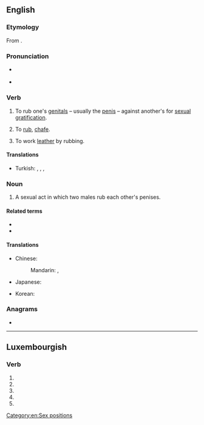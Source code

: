 ==English==
{{wp}}

===Etymology===
From {{der|en|fro|froter||to rub, to polish}}.

===Pronunciation===
* {{a|RP}} {{IPA|/fɹɒt/|lang=en}}
* {{rhymes|ɒt|lang=en}}

===Verb===
{{en-verb|frott}}

# {{lb|en|slang}} To rub one's [[genital]]s – usually the [[penis]] – against another's for [[sexual]] [[gratification]].
# {{lb|en|archaic}} To [[rub]], [[chafe]].
# {{lb|en|tanning}} To work [[leather]] by rubbing.

====Translations====
{{trans-top|to rub someone for sexual gratification}}
* Turkish: {{t|tr|kerkinmek}}, {{t|tr|sürttürmek}}, {{t+|tr|dayamak}}, {{t+|tr|fortlamak}}
{{trans-mid}}
{{trans-bottom}}

===Noun===
{{en-noun}}

# A sexual act in which two males rub each other's penises.

====Related terms====
* {{l|en|frotteurism}}
* {{l|en|frottage}}

====Translations====
{{trans-top|sexual act}}
* Chinese:
*: Mandarin: {{t|cmn|陰莖摩擦}}, {{t|cmn|阴茎摩擦|tr=yīnjīng mócā}}
* Japanese: {{t|ja|兜合わせ|tr=かぶとあわせ, kabutoawase}}
{{trans-mid}}
* Korean: {{t|ko|프롯}}
{{trans-bottom}}

===Anagrams===
* {{anagrams|en|Fort|for't|fort}}

[[Category:en:Sex positions]]

----

==Luxembourgish==

===Verb===
{{head|lb|verb form}}

# {{inflection of|froen||2|p|pres|indc|lang=lb}}
# {{inflection of|froen||1|s|pret|indc|lang=lb}}
# {{inflection of|froen||3|s|pret|indc|lang=lb}}
# {{inflection of|froen||2|p|pret|indc|lang=lb}}
# {{inflection of|froen||2|p|impr|lang=lb}}